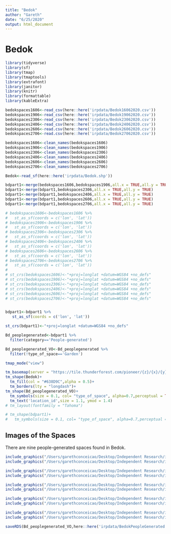 ```yaml
---
title: "Bedok"
author: "Gareth"
date: "6/25/2020"
output: html_document
---
```


# Bedok


```r
library(tidyverse)
library(sf)
library(tmap)
library(tmaptools)
library(extrafont)
library(janitor)
library(knitr)
library(formattable)
library(kableExtra)
```


```r
bedokspaces1606<-read_csv(here::here('irpdata/Bedok16062020.csv'))
bedokspaces1906<-read_csv(here::here('irpdata/Bedok19062020.csv'))
bedokspaces2306<-read_csv(here::here('irpdata/Bedok23062020.csv'))
bedokspaces2406<-read_csv(here::here('irpdata/Bedok24062020.csv'))
bedokspaces2606<-read.csv(here::here('irpdata/Bedok26062020.csv'))
bedokspaces2706<-read.csv(here::here('irpdata/Bedok27062020.csv'))

bedokspaces1606<-clean_names(bedokspaces1606)
bedokspaces1906<-clean_names(bedokspaces1906)
bedokspaces2306<-clean_names(bedokspaces2306)
bedokspaces2406<-clean_names(bedokspaces2406)
bedokspaces2606<-clean_names(bedokspaces2606)
bedokspaces2706<-clean_names(bedokspaces2706)

Bedok<-read_sf(here::here('irpdata/Bedok.shp'))
```


```r
bdpart1<-merge(bedokspaces1606,bedokspaces1906,all.x = TRUE,all.y = TRUE) 
bdpart1<-merge(bdpart1,bedokspaces2306,all.x = TRUE,all.y = TRUE)
bdpart1<-merge(bdpart1,bedokspaces2406,all.x = TRUE,all.y = TRUE)
bdpart1<-merge(bdpart1,bedokspaces2606,all.x = TRUE,all.y = TRUE)
bdpart1<-merge(bdpart1,bedokspaces2706,all.x = TRUE,all.y = TRUE)
```

```r
# bedokspaces1606<-bedokspaces1606 %>% 
#   st_as_sf(coords = c('lon', 'lat'))
# bedokspaces1906<-bedokspaces1906 %>% 
#   st_as_sf(coords = c('lon', 'lat'))
# bedokspaces2306<-bedokspaces2306 %>% 
#   st_as_sf(coords = c('lon', 'lat'))
# bedokspaces2406<-bedokspaces2406 %>% 
#   st_as_sf(coords = c('lon', 'lat'))
# bedokspaces2606<-bedokspaces2606 %>% 
#   st_as_sf(coords = c('lon', 'lat'))
# bedokspaces2706<-bedokspaces2706 %>% 
#   st_as_sf(coords = c('lon', 'lat'))
# 
# st_crs(bedokspaces1606)<-"+proj=longlat +datum=WGS84 +no_defs"
# st_crs(bedokspaces1906)<-"+proj=longlat +datum=WGS84 +no_defs"
# st_crs(bedokspaces2306)<-"+proj=longlat +datum=WGS84 +no_defs"
# st_crs(bedokspaces2406)<-"+proj=longlat +datum=WGS84 +no_defs"
# st_crs(bedokspaces2606)<-"+proj=longlat +datum=WGS84 +no_defs"
# st_crs(bedokspaces2706)<-"+proj=longlat +datum=WGS84 +no_defs"


bdpart1<-bdpart1 %>% 
   st_as_sf(coords = c('lon', 'lat'))

st_crs(bdpart1)<-"+proj=longlat +datum=WGS84 +no_defs"
```

```r
Bd_peoplegenerated<-bdpart1 %>% 
  filter(category=='People-generated')

Bd_peoplegenerated_VO<-Bd_peoplegenerated %>% 
  filter(!type_of_space=='Garden')
```


```r
tmap_mode("view")

tm_basemap(server = "https://tile.thunderforest.com/pioneer/{z}/{x}/{y}.png?apikey=89fe1df0537e47e7b7142d4c505fc868")+
tm_shape(Bedok)+
  tm_fill(col = "#638D9C",alpha = 0.5)+
  tm_borders(lty = "longdash")+
tm_shape(Bd_peoplegenerated_VO)+
  tm_symbols(size = 0.1, col= "type_of_space", alpha=0.7,perceptual = TRUE,scale = 3,palette = "Set1",n=2, title.col = "Type of Space")+
  tm_text('location_id',size = 1.1, ymod = 1.4)
# tm_layout(fontfamily = "Tahoma")

# tm_shape(bdpart1)+
#   tm_symbols(size = 0.1, col= "type_of_space", alpha=0.7,perceptual = TRUE,scale = 3,palette = "Accent",n=2, title.col = "Type of Space")
```

## Images of the Spaces

There are nine people-generated spaces found in Bedok. 


```r
include_graphics("/Users/garethconceicao/Desktop/Independent Research/irp/irp/irpdata/Bedok People Generated/BD_O_01.jpg",dpi = 72)
include_graphics("/Users/garethconceicao/Desktop/Independent Research/irp/irp/irpdata/Bedok People Generated/BD_O_02.jpg",dpi = 72)
```


```r
include_graphics("/Users/garethconceicao/Desktop/Independent Research/irp/irp/irpdata/Bedok People Generated/BD_O_06.jpg",dpi = 72)
include_graphics("/Users/garethconceicao/Desktop/Independent Research/irp/irp/irpdata/Bedok People Generated/BD_O_07.jpg",dpi = 72)
```


```r
include_graphics("/Users/garethconceicao/Desktop/Independent Research/irp/irp/irpdata/Bedok People Generated/BD_O_03.jpg",dpi = 72)
include_graphics("/Users/garethconceicao/Desktop/Independent Research/irp/irp/irpdata/Bedok People Generated/BD_O_04.jpg",dpi = 72)
```


```r
include_graphics("/Users/garethconceicao/Desktop/Independent Research/irp/irp/irpdata/Bedok People Generated/BD_O_05.jpg",dpi = 72)
include_graphics("/Users/garethconceicao/Desktop/Independent Research/irp/irp/irpdata/Bedok People Generated/BD_O_08.jpg",dpi = 72)
```

```r
include_graphics("/Users/garethconceicao/Desktop/Independent Research/irp/irp/irpdata/Bedok People Generated/BD_V_03.jpg",dpi = 72)
include_graphics("/Users/garethconceicao/Desktop/Independent Research/irp/irp/irpdata/Bedok People Generated/BD_V_09.jpg",dpi = 72)
```


```r
saveRDS(Bd_peoplegenerated_VO,here::here('irpdata/BedokPeopleGenerated.rds'))
```


